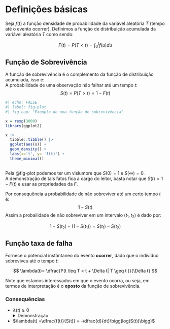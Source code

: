 # Definições básicas
Seja $f(t)$ a função densidade de probabilidade da variável aleatória $T$ (tempo até o evento ocorrer). Definimos a função de distribuição acumulada da variável aleatória $T$ como sendo:

$$
F(t) = P(T < t) = \int_{0}^{t}f(u)du
$$

## Função de Sobrevivência
A função de sobrevivência é o complemento da função de distribuição acumulada, isso é:  
A probabilidade de uma observação não falhar até um tempo $t$:
$$
S(t) = P(T>t) = 1 - F(t) 
$$

```r
#| echo: FALSE
#| label: fig-plot
#| fig-cap: "Exemplo de uma função de sobrevivência"

x = rexp(3000)
library(ggplot2)

x |> 
  tibble::tibble() |> 
  ggplot(aes(x)) +
  geom_density() +
  labs(x='t', y= 'f(t)') +
  theme_minimal()
  
```
Pela @fig-plot podemos ter um vislumbre que $S(0) = 1$ e $S(\infty) = 0$.   
A demonstração de tais fatos fica a cargo do leitor, basta notar que $S(t) = 1 - F(t)$ e usar as propriedades da $F$.


Por consequência a probabilidade de não sobreviver até um certo tempo $t$ é:
$$
1- S(t)
$$
Assim a probailidade de não sobreviver em um intervalo $(t_1,t_2)$ é dado por:

$$
1-S(t_2) - (1-S(t_1)) = S(t_1) - S(t_2)
$$

## Função taxa de falha
Fornece o potencial instântaneo do evento **ocorrer**, dado que o indivíduo sobreviveu até  o tempo $t$:

$$
\lambda(t)= \dfrac{P(t \leq T < t + \Delta t| T \geq t )}{\Delta t}
$$

Note que estamos interessados em que o evento ocorra, ou seja, em termos de interpretação é o **oposto** da função de sobrevivência.

### Consequências

* $\lambda(t) \geq 0$ 
<details>
  <summary markdown="span">Demonstração</summary> 
É trivial  pois por definição medidas de probabilidade $\in [0,1]$ e $\Delta_t \geq 0$ portanto um produto de números positivos
</details>

* $\lambda(t) =\dfrac{f(t)}{S(t)} = -\dfrac{d}{dt}\bigg(log(S(t))\bigg)$
